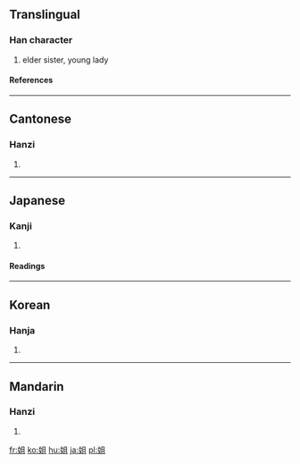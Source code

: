 ==Translingual==
===Han character===
{{Han char|rn=38|rad=女|as=05|sn=8|four=4741<sub>0</sub>|canj=女月一 (VBM)}}
# elder sister, young lady
====References====
{{Han ref|kx=0258.270|dkj=06172|dj=0524.040|hdz=21036.080|uh=59D0|ud=22992|bh=A96A|bd=43370}}
----
==Cantonese==
===Hanzi===
{{yue-hanzi|jyut=|y=je2}}
# {{defn|Cantonese}}
----
==Japanese==
===Kanji===
{{ja-kanji|grade=|rs=女05}}
# {{defn|Japanese}} 
====Readings====
{{ja-readings|on=[[そ]] (so), [[しゃ]] (sha)|kun=[[あね]] (ane), [[あねご]] (anego)}}
----
==Korean==
===Hanja===
{{ko-hanja|hangeul=저|rv=jeo|mr=chŏ}}
# {{defn|Korean}}
----
==Mandarin==
===Hanzi===
{{cmn-hanzi|pin=[[jiě]] ([[jie3]])|wg=chieh<sup>3</sup>}}
# {{defn|Mandarin}}

[[fr:姐]]
[[ko:姐]]
[[hu:姐]]
[[ja:姐]]
[[pl:姐]]